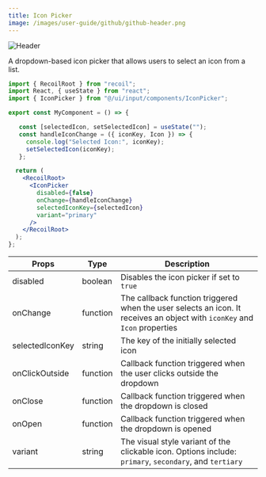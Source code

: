 ```yaml
---
title: Icon Picker
image: /images/user-guide/github/github-header.png
---
```

<Frame>
  <img src="/images/user-guide/github/github-header.png" alt="Header" />
</Frame>

A dropdown-based icon picker that allows users to select an icon from a list. 

<Tabs>

<Tab title="Usage">

```jsx
import { RecoilRoot } from "recoil";
import React, { useState } from "react";
import { IconPicker } from "@/ui/input/components/IconPicker";

export const MyComponent = () => {

   const [selectedIcon, setSelectedIcon] = useState("");
   const handleIconChange = ({ iconKey, Icon }) => {
     console.log("Selected Icon:", iconKey);
     setSelectedIcon(iconKey);
   };

  return (
    <RecoilRoot>
      <IconPicker
        disabled={false}
        onChange={handleIconChange}
        selectedIconKey={selectedIcon}
        variant="primary"
      />
    </RecoilRoot>
  );
};
```


</Tab>
<Tab title="Props">


| Props | Type | Description |
|-------|------|-------------|
| disabled | boolean | Disables the icon picker if set to `true` |
| onChange | function | The callback function triggered when the user selects an icon. It receives an object with `iconKey` and `Icon` properties |
| selectedIconKey | string | The key of the initially selected icon |
| onClickOutside | function | Callback function triggered when the user clicks outside the dropdown |
| onClose | function | Callback function triggered when the dropdown is closed |
| onOpen | function | Callback function triggered when the dropdown is opened |
| variant | string | The visual style variant of the clickable icon. Options include: `primary`, `secondary`, and `tertiary` |




</Tab>
</Tabs>

